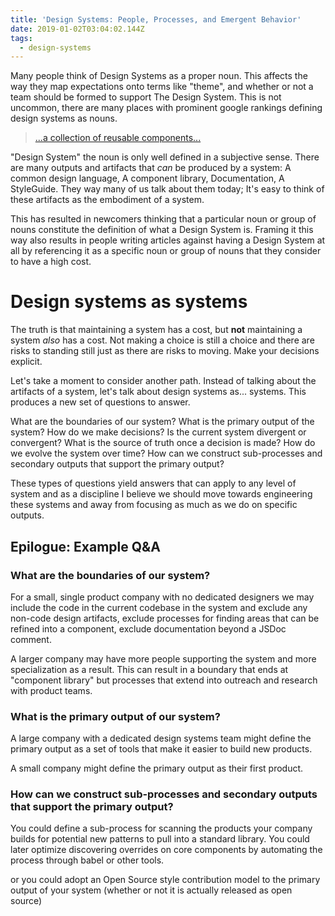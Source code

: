 ```yaml
---
title: 'Design Systems: People, Processes, and Emergent Behavior'
date: 2019-01-02T03:04:02.144Z
tags:
  - design-systems
---
```

Many people think of Design Systems as a proper noun. This affects the way they map expectations onto terms like "theme", and whether or not a team should be formed to support The Design System. This is not uncommon, there are many places with prominent google rankings defining design systems as nouns.

> [...a collection of reusable components...](https://www.invisionapp.com/inside-design/guide-to-design-systems/)

"Design System" the noun is only well defined in a subjective sense. There are many outputs and artifacts that *can* be produced by a system: A common design language, A component library, Documentation, A StyleGuide. They way many of us talk about them today; It's easy to think of these artifacts as the embodiment of a system.

This has resulted in newcomers thinking that a particular noun or group of nouns constitute the definition of what a Design System is. Framing it this way also results in people writing articles against having a Design System at all by referencing it as a specific noun or group of nouns that they consider to have a high cost.

# Design systems as systems

The truth is that maintaining a system has a cost, but **not** maintaining a system *also* has a cost. Not making a choice is still a choice and there are risks to standing still just as there are risks to moving. Make your decisions explicit.

Let's take a moment to consider another path. Instead of talking about the artifacts of a system, let's talk about design systems as... systems. This produces a new set of questions to answer.

What are the boundaries of our system? What is the primary output of the system? How do we make decisions? Is the current system divergent or convergent? What is the source of truth once a decision is made? How do we evolve the system over time? How can we construct sub-processes and secondary outputs that support the primary output?

These types of questions yield answers that can apply to any level of system and as a discipline I believe we should move towards engineering these systems and away from focusing as much as we do on specific outputs.

## Epilogue: Example Q&A

### What are the boundaries of our system?

For a small, single product company with no dedicated designers we may include the code in the current codebase in the system and exclude any non-code design artifacts, exclude processes for finding areas that can be refined into a component, exclude documentation beyond a JSDoc comment.

A larger company may have more people supporting the system and more specialization as a result. This can result in a boundary that ends at "component library" but processes that extend into outreach and research with product teams.

### What is the primary output of our system?

A large company with a dedicated design systems team might define the primary output as a set of tools that make it easier to build new products.

A small company might define the primary output as their first product.

### How can we construct sub-processes and secondary outputs that support the primary output?

You could define a sub-process for scanning the products your company builds for potential new patterns to pull into a standard library. You could later optimize discovering overrides on core components by automating the process through babel or other tools.

or you could adopt an Open Source style contribution model to the primary output of your system (whether or not it is actually released as open source)
